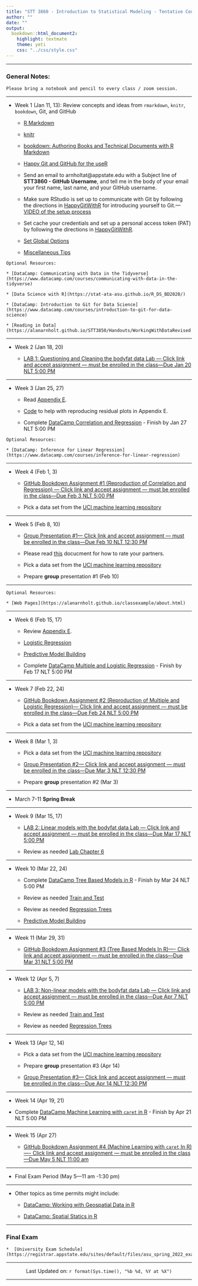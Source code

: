 ```yaml
---
title: "STT 3860 - Introduction to Statistical Modeling - Tentative Course Schedule - Spring 2022"
author: ""
date: ""
output: 
  bookdown::html_document2: 
    highlight: textmate
    theme: yeti
    css: "../css/style.css"
---
```


<script type="text/x-mathjax-config">
MathJax.Hub.Config({
  TeX: { equationNumbers: { autoNumber: "AMS" } }
});
</script>

* * *

### General Notes: {-}

```block
Please bring a notebook and pencil to every class / zoom session.  
```

* * *

* Week 1 (Jan 11, 13): Review concepts and ideas from `rmarkdown`, `knitr`, `bookdown`, Git, and GitHub
    
    + [R Markdown](http://rmarkdown.rstudio.com/)
    
    + [knitr](https://yihui.name/knitr/)
    
    + [bookdown: Authoring Books and Technical Documents with R Markdown](https://bookdown.org/yihui/bookdown/)
    
    + [Happy Git and GitHub for the useR](http://happygitwithr.com/)

    + Send an email to arnholtat@appstate.edu with a Subject line of **STT3860 - GitHub Username**, and tell me in the body of your email your first name, last name, and your GitHub username.  
    
    + Make sure RStudio is set up to communicate with Git by following the directions in [HappyGitWithR](https://happygitwithr.com/hello-git.html) for introducing yourself to Git.---[VIDEO of the setup process](https://drive.google.com/file/d/1G9G8IeYu9QetYB1nxMmAFLgRtw5YC-c8/view?usp=sharing)

    + Set cache your credentials and set up a personal access token (PAT) by following the directions in [HappyGitWithR](https://happygitwithr.com/credential-caching.html). 
    
    + [Set Global Options](https://stat-ata-asu.github.io/STT5812CourseRepo/Rmarkdown/GlobalOptions.html)
    
    + [Miscellaneous Tips](https://alanarnholt.github.io/GeneralStatistics/rmarkdown/MiscRmarkdown.html)
    
```block
Optional Resources:

* [DataCamp: Communicating with Data in the Tidyverse](https://www.datacamp.com/courses/communicating-with-data-in-the-tidyverse)

* [Data Science with R](https://stat-ata-asu.github.io/R_DS_BD2020/)

* [DataCamp: Introduction to Git for Data Science](https://www.datacamp.com/courses/introduction-to-git-for-data-science)

* [Reading in Data](https://alanarnholt.github.io/STT3850/Handouts/WorkingWithDataRevised.html)
``` 


* * *

* Week 2 (Jan 18, 20)
  
     + [LAB 1: Questioning and Cleaning the bodyfat data Lab --- Click link and accept assignment --- must be enrolled in the class---Due Jan 20 NLT 5:00 PM](https://classroom.github.com/a/dEsl3uY8)

* * * 

* Week 3 (Jan 25, 27)
   
    + Read [Appendix E](https://mdsr-book.github.io/mdsr2e/ch-regression.html#simple-linear-regression).
  
    + [Code](https://raw.githubusercontent.com/alanarnholt/GeneralStatistics/master/rmarkdown/ResidualGraphs.Rmd) to help with reproducing residual plots in Appendix E.

    + Complete [DataCamp Correlation and Regression](https://www.datacamp.com/courses/correlation-and-regression) - Finish by Jan 27 NLT 5:00 PM 
    

```block
Optional Resources:

* [DataCamp: Inference for Linear Regression](https://www.datacamp.com/courses/inference-for-linear-regression)
```    

* * *

* Week 4 (Feb 1, 3)

    + [GitHub Bookdown Assignment #1 (Reproduction of Correlation and Regression) --- Click link and accept assignment --- must be enrolled in the class---Due Feb 3 NLT 5:00 PM](https://classroom.github.com/a/lMcfGumn)

    + Pick a data set from the [UCI machine learning repository](https://archive.ics.uci.edu/ml/index.php)
    
* * *

* Week 5 (Feb 8, 10)
    
    + [Group Presentation #1--- Click link and accept assignment --- must be enrolled in the class---Due Feb 10 NLT 12:30 PM](https://classroom.github.com/a/p9Uih_D5)
    
    + Please read [this](../GroupProjectEval/GroupEvaluation.pdf) docucment for how to rate your partners.
    
    + Pick a data set from the [UCI machine learning repository](https://archive.ics.uci.edu/ml/index.php)

    + Prepare **group** presentation #1 (Feb 10)

* * *

```block
Optional Resources:

* [Web Pages](https://alanarnholt.github.io/classexample/about.html)

```  

* * *

* Week 6 (Feb 15, 17)

    + Review [Appendix E](https://mdsr-book.github.io/mdsr2e/ch-regression.html#simple-linear-regression). 
    
    + [Logistic Regression](../rmarkdown/HW1later.html)
    
    + [Predictive Model Building](https://stat-ata-asu.github.io/PredictiveModelBuilding/)
    
    + Complete [DataCamp Multiple and Logistic Regression](https://www.datacamp.com/courses/multiple-and-logistic-regression) - Finish by Feb 17 NLT 5:00 PM

* * *

* Week 7 (Feb 22, 24)

  + [GitHub Bookdown Assignment #2 (Reproduction of Multiple and Logistic Regression)--- Click link and accept assignment --- must be enrolled in the class---Due Feb 24 NLT 5:00 PM](https://classroom.github.com/a/v_Du3MYa)  
    
  + Pick a data set from the [UCI machine learning repository](https://archive.ics.uci.edu/ml/index.php)

* * *

* Week 8 (Mar 1, 3)

    + Pick a data set from the [UCI machine learning repository](https://archive.ics.uci.edu/ml/index.php)
    
    + [Group Presentation #2--- Click link and accept assignment --- must be enrolled in the class---Due Mar 3 NLT 12:30 PM](https://classroom.github.com/a/4DQmH6jd)
    
    + Prepare **group** presentation #2 (Mar 3)
    
    
* * *   

* March 7-11 __Spring Break__

* * *

* Week 9 (Mar 15, 17)

    + [LAB 2: Linear models with the bodyfat data Lab --- Click link and accept assignment --- must be enrolled in the class---Due Mar 17 NLT 5:00 PM](https://classroom.github.com/a/o_bfNL_Z)
    
    + Review as needed [Lab Chapter 6](https://stat-ata-asu.github.io/STT3851ClassRepo/Rmarkdown/BookLabs/Lab_Chapter6.html)


* * *

* Week 10 (Mar 22, 24)

    + Complete [DataCamp Tree Based Models in R](https://www.datacamp.com/courses/tree-based-models-in-r) - Finish by Mar 24 NLT 5:00 PM
    
    +  Review as needed [Train and Test](../rmarkdown/TrainAndTestPartitions.html)
    
    +  Review as needed [Regression Trees](../rmarkdown/RegressionTrees.html)
    
    + [Predictive Model Building](https://stat-ata-asu.github.io/PredictiveModelBuilding/)

    

    
    
* * *


* Week 11 (Mar 29, 31)

    +  [GitHub Bookdown Assignment #3 (Tree Based Models In R)---- Click link and accept assignment --- must be enrolled in the class---Due Mar 31 NLT 5:00 PM](https://classroom.github.com/a/EiHDck8k)
    
    
    
* * * 

* Week 12 (Apr 5, 7)

    +  [LAB 3: Non-linear models with the bodyfat data Lab --- Click link and accept assignment --- must be enrolled in the class---Due Apr 7 NLT 5:00 PM](https://classroom.github.com/a/45gzFn4C)
    
    +  Review as needed [Train and Test](../rmarkdown/TrainAndTestPartitions.html)
    
    +  Review as needed [Regression Trees](../rmarkdown/RegressionTrees.html)
    
    
    
* * *

* Week 13 (Apr 12, 14)

    + Pick a data set from the [UCI machine learning repository](https://archive.ics.uci.edu/ml/index.php)

    + Prepare **group** presentation #3 (Apr 14)

    + [Group Presentation #3--- Click link and accept assignment --- must be enrolled in the class---Due Apr 14 NLT 12:30 PM](https://classroom.github.com/a/M2Ow50lT)

    
* * *

* Week 14 (Apr 19, 21)

+ Complete [DataCamp Machine Learning with `caret` in R](https://app.datacamp.com/learn/courses/machine-learning-with-caret-in-r) - Finish by Apr 21 NLT 5:00 PM   
  
    
    

* * * 

* Week 15 (Apr 27)
  
  +  [GitHub Bookdown Assignment #4 (Machine Learning with `caret` In R)---- Click link and accept assignment --- must be enrolled in the class---Due May 5 NLT 11:00 am](https://classroom.github.com/a/j3w568NR)

* * *


* Final Exam Period (May 5---11 am -1:30 pm)


* * *

* Other topics as time permits might include:

    + [DataCamp: Working with Geospatial Data in R](https://www.datacamp.com/courses/working-with-geospatial-data-in-r)

    + [DataCamp: Spatial Statics in R](https://www.datacamp.com/courses/spatial-statistics-in-r)
    
* * *    

### Final Exam {-}

```block
*  [University Exam Schedule](https://registrar.appstate.edu/sites/default/files/asu_spring_2022_exam_schedule_final_cns.pdf)
```

________________

<center> Last Updated on: `r format(Sys.time(), "%b %d, %Y at %X")` </center>

________________
